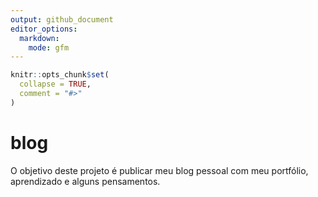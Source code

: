 ```yaml
---
output: github_document
editor_options:
  markdown:
    mode: gfm
---
```


<!-- README.md is generated from README.Rmd. Please edit that file -->

```r
knitr::opts_chunk$set(
  collapse = TRUE,
  comment = "#>"
)
```

# blog


O objetivo deste projeto é publicar meu blog pessoal com meu portfólio, aprendizado e alguns pensamentos.